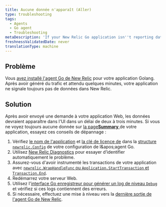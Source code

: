 ```yaml
---
title: Aucune donnée n'apparaît (Aller)
type: troubleshooting
tags:
  - Agents
  - Go agent
  - Troubleshooting
metaDescription: 'If your New Relic Go application isn''t reporting data, follow these troubleshooting tips.'
freshnessValidatedDate: never
translationType: machine
---
```


## Problème

Vous [avez installé l'agent Go de New Relic](/docs/agents/go-agent/get-started/install-new-relic-go) pour votre application Golang. Après avoir généré du trafic et attendu quelques minutes, votre application ne signale toujours pas de données dans New Relic.

## Solution

Après avoir envoyé une demande à votre application Web, les données devraient apparaître dans l'UI <InlinePopover type="apm" />dans un délai de deux à trois minutes. Si vous ne voyez toujours aucune donnée sur [la page<DNT>**Summary**</DNT> ](/docs/apm/applications-menu/monitoring/apm-overview-page)de votre application, essayez ces conseils de dépannage :

1. Vérifiez [le nom de l'application](/docs/agents/go-agent/instrumentation/go-agent-configuration#app-name) et [la clé de licence de](/docs/agents/go-agent/instrumentation/go-agent-configuration#license) dans la [structure `newrelic.Config`](/docs/agents/go-agent/instrumentation/go-agent-configuration) de votre configuration de l&amp;apos;agent Go.
2. Utilisez [New Relic Diagnostics](/docs/agents/manage-apm-agents/troubleshooting/new-relic-diagnostics) pour essayer d’identifier automatiquement le problème.
3. Assurez-vous d'avoir instrumenté les transactions de votre application avec [`newrelic.WrapHandleFunc` ou `Application.StartTransaction` et `Transaction.End`](/docs/agents/go-agent/get-started/instrument-go-transactions).
4. Redémarrez votre serveur Web.
5. Utilisez l'[interface Go enregistreur pour générer un log de niveau `Debug` ](/docs/agents/go-agent/instrumentation/go-agent-logging)et vérifiez si ces logs contiennent des erreurs.
6. Si nécessaire, effectuez une mise à niveau vers la [dernière sortie de l'agent Go de New Relic](/docs/release-notes/agent-release-notes/go-release-notes).